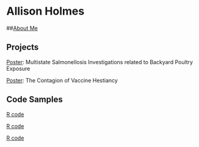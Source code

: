 # Allison Holmes


##[About Me](about.html)

## Projects

[Poster](practicum_poster.html): Multistate Salmonellosis Investigations related to Backyard Poultry Exposure

[Poster](GIS_poster.html): The Contagion of Vaccine Hestiancy


## Code Samples

[R code](R_sample.html)

[R code](R_sample.html)

[R code](R_sample.html)





